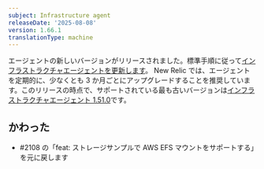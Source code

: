 ```yaml
---
subject: Infrastructure agent
releaseDate: '2025-08-08'
version: 1.66.1
translationType: machine
---
```


エージェントの新しいバージョンがリリースされました。標準手順に従って[インフラストラクチャエージェントを更新します](https://docs.newrelic.com/docs/infrastructure/install-configure-manage-infrastructure/update-or-uninstall/update-infrastructure-agent)。 New Relic では、エージェントを定期的に、少なくとも 3 か月ごとにアップグレードすることを推奨しています。このリリースの時点で、サポートされている最も古いバージョンは[インフラストラクチャエージェント 1.51.0](https://docs.newrelic.com/docs/release-notes/infrastructure-release-notes/infrastructure-agent-release-notes/new-relic-infrastructure-agent-1510/)です。

## かわった

* \#2108 の「feat: ストレージサンプルで AWS EFS マウントをサポートする」を元に戻します